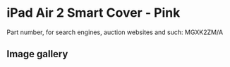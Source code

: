 
# iPad Air 2 Smart Cover - Pink

Part number, for search engines, auction websites and such: MGXK2ZM/A

## Image gallery

<div style={{ width: "768px" }}>
  <GalleryComponent
    images={[
      {
        original: "/everysource/MGXK2.png",
        thumbnail: "/everypreview/MGXK2.png",
      },
      {
        original: "/everysource/MGXK2_AV1_GOLD.png",
        thumbnail: "/everypreview/MGXK2_AV1_GOLD.png",
      },
      {
        original: "/everysource/MGXK2_AV1_SILVER.png",
        thumbnail: "/everypreview/MGXK2_AV1_SILVER.png",
      },
      {
        original: "/everysource/MGXK2_AV1_SPACE_GRAY.png",
        thumbnail: "/everypreview/MGXK2_AV1_SPACE_GRAY.png",
      },
      {
        original: "/everysource/MGXK2_AV2.png",
        thumbnail: "/everypreview/MGXK2_AV2.png",
      },
      {
        original: "/everysource/MGXK2_AV3.png",
        thumbnail: "/everypreview/MGXK2_AV3.png",
      },
      {
        original: "/everysource/MGXK2_AV4.png",
        thumbnail: "/everypreview/MGXK2_AV4.png",
      },
      {
        original: "/everysource/MGXK2_AV5.png",
        thumbnail: "/everypreview/MGXK2_AV5.png",
      }
    ]}
  />
</div>